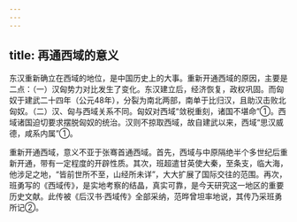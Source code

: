```yaml
---
---
---
```

title: 再通西域的意义
---



东汉重新确立在西域的地位，是中国历史上的大事。重新开通西域的原因，主要是二点：（一）汉匈势力对比发生了变化。东汉建立后，经济恢复，政权巩固。而匈奴于建武二十四年（公元48年），分裂为南北两部，南单于比归汉，且助汉击败北匈奴。（二）汉、匈与西域关系不同。匈奴对西域“敛税重刻，诸国不堪命”①。西域诸国迫切要求摆脱匈奴的统治。汉则不掠取西域，故自建武以来，西域“思汉威德，咸系内属”①。

重新开通西域，意义不亚于张骞首通西域。首先，西域与中原隔绝半个多世纪后重新开通，带有一定程度的开辟性质。其次，班超遣甘英使大秦，至条支，临大海，他涉足之地，“皆前世所不至，山经所未详”，大大扩展了国际交往的范围。再次，班勇写的《西域传》，是实地考察的结晶，真实可靠，是今天研究这一地区的重要历史文献。此传被《后汉书·西域传》全部采纳，范晔曾坦率地说，其传乃采班勇所记②。